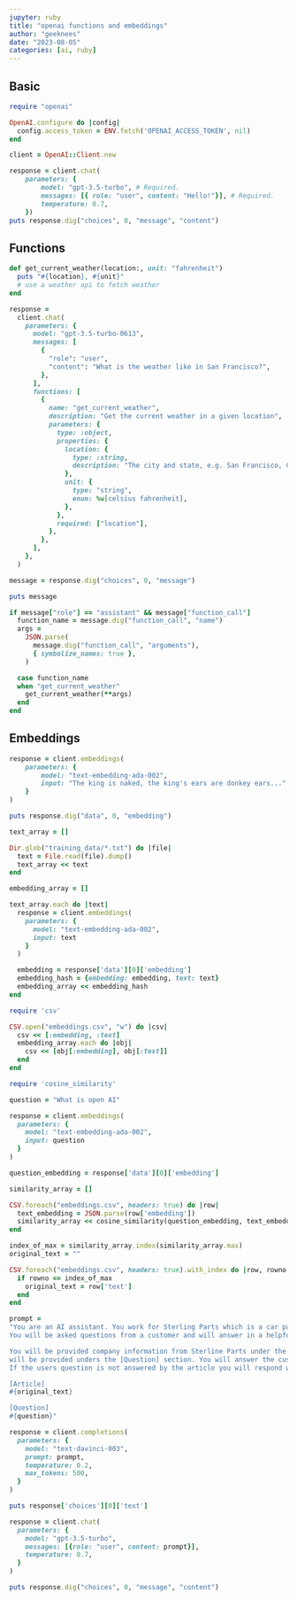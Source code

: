 ```yaml
---
jupyter: ruby
title: "openai functions and embeddings"
author: "geeknees"
date: "2023-08-05"
categories: [ai, ruby]
---
```


## Basic

```ruby
require "openai"

OpenAI.configure do |config|
  config.access_token = ENV.fetch('OPENAI_ACCESS_TOKEN', nil)
end

client = OpenAI::Client.new

response = client.chat(
    parameters: {
        model: "gpt-3.5-turbo", # Required.
        messages: [{ role: "user", content: "Hello!"}], # Required.
        temperature: 0.7,
    })
puts response.dig("choices", 0, "message", "content")

```

## Functions

```ruby

def get_current_weather(location:, unit: "fahrenheit")
  puts "#{location}, #{unit}"
  # use a weather api to fetch weather
end

response =
  client.chat(
    parameters: {
      model: "gpt-3.5-turbo-0613",
      messages: [
        {
          "role": "user",
          "content": "What is the weather like in San Francisco?",
        },
      ],
      functions: [
        {
          name: "get_current_weather",
          description: "Get the current weather in a given location",
          parameters: {
            type: :object,
            properties: {
              location: {
                type: :string,
                description: "The city and state, e.g. San Francisco, CA",
              },
              unit: {
                type: "string",
                enum: %w[celsius fahrenheit],
              },
            },
            required: ["location"],
          },
        },
      ],
    },
  )

message = response.dig("choices", 0, "message")

puts message

if message["role"] == "assistant" && message["function_call"]
  function_name = message.dig("function_call", "name")
  args =
    JSON.parse(
      message.dig("function_call", "arguments"),
      { symbolize_names: true },
    )

  case function_name
  when "get_current_weather"
    get_current_weather(**args)
  end
end
```

## Embeddings

```ruby
response = client.embeddings(
    parameters: {
        model: "text-embedding-ada-002",
        input: "The king is naked, the king's ears are donkey ears..."
    }
)

puts response.dig("data", 0, "embedding")
```


```ruby
text_array = []

Dir.glob("training_data/*.txt") do |file|
  text = File.read(file).dump()
  text_array << text
end
```

```ruby
embedding_array = []

text_array.each do |text|
  response = client.embeddings(
    parameters: {
      model: "text-embedding-ada-002",
      input: text
    }
  )

  embedding = response['data'][0]['embedding']
  embedding_hash = {embedding: embedding, text: text}
  embedding_array << embedding_hash
end
```

```ruby
require 'csv'

CSV.open("embeddings.csv", "w") do |csv|
  csv << [:embedding, :text]
  embedding_array.each do |obj|
    csv << [obj[:embedding], obj[:text]]
  end
end
```


```ruby
require 'cosine_similarity'

question = "What is open AI"

response = client.embeddings(
  parameters: {
    model: "text-embedding-ada-002",
    input: question
  }
)

question_embedding = response['data'][0]['embedding']

similarity_array = []

CSV.foreach("embeddings.csv", headers: true) do |row|
  text_embedding = JSON.parse(row['embedding'])
  similarity_array << cosine_similarity(question_embedding, text_embedding)
end

index_of_max = similarity_array.index(similarity_array.max)
original_text = ""

CSV.foreach("embeddings.csv", headers: true).with_index do |row, rowno|
  if rowno == index_of_max
    original_text = row['text']
  end
end

prompt =
"You are an AI assistant. You work for Sterling Parts which is a car parts online store located in Australia.
You will be asked questions from a customer and will answer in a helpful and friendly manner.

You will be provided company information from Sterline Parts under the [Article] section. The customer question
will be provided unders the [Question] section. You will answer the customers questions based on the article.
If the users question is not answered by the article you will respond with 'I'm sorry I don't know.'

[Article]
#{original_text}

[Question]
#{question}"

response = client.completions(
  parameters: {
    model: "text-davinci-003",
    prompt: prompt,
    temperature: 0.2,
    max_tokens: 500,
  }
)

puts response['choices'][0]['text']

response = client.chat(
  parameters: {
    model: "gpt-3.5-turbo",
    messages: [{role: "user", content: prompt}],
    temperature: 0.7,
  }
)

puts response.dig("choices", 0, "message", "content")
```
